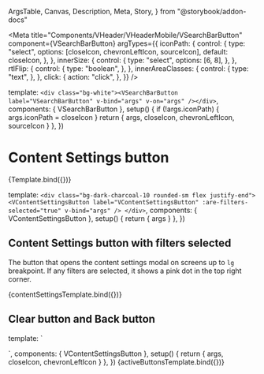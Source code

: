   ArgsTable,
  Canvas,
  Description,
  Meta,
  Story,
} from "@storybook/addon-docs"


<Meta
  title="Components/VHeader/VHeaderMobile/VSearchBarButton"
  component={VSearchBarButton}
  argTypes={{
    iconPath: {
      control: {
        type: "select",
        options: [closeIcon, chevronLeftIcon, sourceIcon],
        default: closeIcon,
      },
    },
    innerSize: {
      control: {
        type: "select",
        options: [6, 8],
      },
    },
    rtlFlip: {
      control: {
        type: "boolean",
      },
    },
    innerAreaClasses: {
      control: {
        type: "text",
      },
    },
    click: {
      action: "click",
    },
  }}
/>

  template: `<div class="bg-white"><VSearchBarButton label="VSearchBarButton" v-bind="args" v-on="args" /></div>`,
  components: { VSearchBarButton },
  setup() {
    if (!args.iconPath) {
      args.iconPath = closeIcon
    }
    return { args, closeIcon, chevronLeftIcon, sourceIcon }
  },
})

# Content Settings button

<Description of={VSearchBarButton} />

<ArgsTable of={VSearchBarButton} />

<Canvas>
  <Story name="Default">{Template.bind({})}</Story>
</Canvas>

  template: `
    <div class="bg-dark-charcoal-10 rounded-sm flex justify-end">
    <VContentSettingsButton label="VContentSettingsButton" :are-filters-selected="true" v-bind="args" />
    </div>
  `,
  components: { VContentSettingsButton },
  setup() {
    return { args }
  },
})

## Content Settings button with filters selected

The button that opens the content settings modal on screens up to `lg`
breakpoint. If any filters are selected, it shows a pink dot in the top right
corner.

<Canvas>
  <Story name="Content Settings Button with filters selected">
    {contentSettingsTemplate.bind({})}
  </Story>
</Canvas>

## Clear button and Back button

  template: `<div class="wrapper rounded-sm bg-white flex justify-between ring ring-pink">
  <VSearchBarButton
    :icon-path="chevronLeftIcon"
    :inner-size="8"
    :label="$t('header.back-button')"
    inner-area-classes="hover:bg-dark-charcoal hover:text-white"
    :rtl-flip="true"
  />
  <VSearchBarButton
    :icon-path="closeIcon"
    :label="$t('browse-page.search-form.clear')"
    inner-area-classes="bg-white hover:bg-dark-charcoal-10"
  />
</div>`,
  components: { VContentSettingsButton },
  setup() {
    return { args, closeIcon, chevronLeftIcon }
  },
})

<Canvas>
  <Story name="Clear and Back Buttons">{activeButtonsTemplate.bind({})}</Story>
</Canvas>
